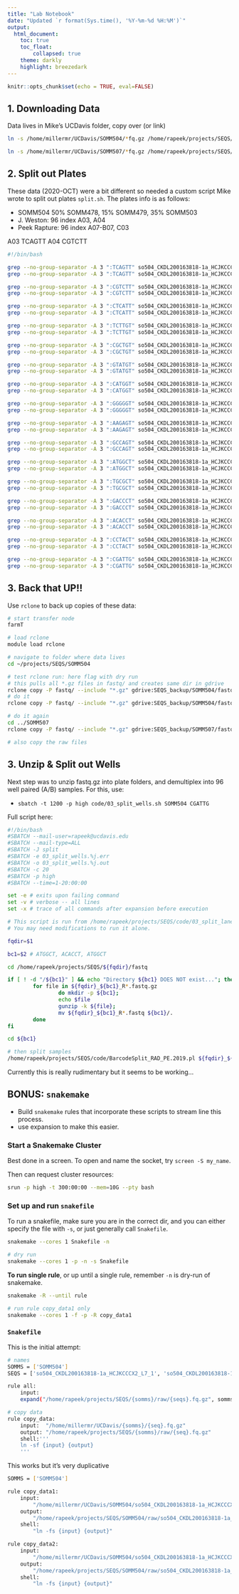 ```yaml
---
title: "Lab Notebook"
date: "Updated `r format(Sys.time(), '%Y-%m-%d %H:%M')`"
output: 
  html_document:
    toc: true
    toc_float:
        collapsed: true
    theme: darkly
    highlight: breezedark
---
```


```r
knitr::opts_chunk$set(echo = TRUE, eval=FALSE)
```

## 1. Downloading Data

Data lives in Mike's UCDavis folder, copy over (or link)

```bash

ln -s /home/millermr/UCDavis/SOMM504/*fq.gz /home/rapeek/projects/SEQS/SOMM504/raw/

ln -s /home/millermr/UCDavis/SOMM507/*fq.gz /home/rapeek/projects/SEQS/SOMM507/raw/

```

## 2. Split out Plates

These data (2020-OCT) were a bit different so needed a custom script Mike wrote to split out plates `split.sh`. The plates info is as follows:

 - SOMM504 50% SOMM478, 15% SOMM479, 35% SOMM503
 - J. Weston: 96 index A03, A04
 - Peek Rapture: 96 index A07-B07, C03
 
A03     TCAGTT
A04     CGTCTT

```bash
#!/bin/bash

grep --no-group-separator -A 3 ":TCAGTT" so504_CKDL200163818-1a_HCJKCCCX2_L7_1.fq > SOMM504_TCAGTT_R1.fastq
grep --no-group-separator -A 3 ":TCAGTT" so504_CKDL200163818-1a_HCJKCCCX2_L7_2.fq > SOMM504_TCAGTT_R2.fastq

grep --no-group-separator -A 3 ":CGTCTT" so504_CKDL200163818-1a_HCJKCCCX2_L7_1.fq > SOMM504_CGTCTT_R1.fastq
grep --no-group-separator -A 3 ":CGTCTT" so504_CKDL200163818-1a_HCJKCCCX2_L7_2.fq > SOMM504_CGTCTT_R2.fastq

grep --no-group-separator -A 3 ":CTCATT" so504_CKDL200163818-1a_HCJKCCCX2_L7_1.fq > SOMM504_CTCATT_R1.fastq
grep --no-group-separator -A 3 ":CTCATT" so504_CKDL200163818-1a_HCJKCCCX2_L7_2.fq > SOMM504_CTCATT_R2.fastq

grep --no-group-separator -A 3 ":TCTTGT" so504_CKDL200163818-1a_HCJKCCCX2_L7_1.fq > SOMM504_TCTTGT_R1.fastq
grep --no-group-separator -A 3 ":TCTTGT" so504_CKDL200163818-1a_HCJKCCCX2_L7_2.fq > SOMM504_TCTTGT_R2.fastq

grep --no-group-separator -A 3 ":CGCTGT" so504_CKDL200163818-1a_HCJKCCCX2_L7_1.fq > SOMM504_CGCTGT_R1.fastq
grep --no-group-separator -A 3 ":CGCTGT" so504_CKDL200163818-1a_HCJKCCCX2_L7_2.fq > SOMM504_CGCTGT_R2.fastq

grep --no-group-separator -A 3 ":GTATGT" so504_CKDL200163818-1a_HCJKCCCX2_L7_1.fq > SOMM504_GTATGT_R1.fastq
grep --no-group-separator -A 3 ":GTATGT" so504_CKDL200163818-1a_HCJKCCCX2_L7_2.fq > SOMM504_GTATGT_R2.fastq

grep --no-group-separator -A 3 ":CATGGT" so504_CKDL200163818-1a_HCJKCCCX2_L7_1.fq > SOMM504_CATGGT_R1.fastq
grep --no-group-separator -A 3 ":CATGGT" so504_CKDL200163818-1a_HCJKCCCX2_L7_2.fq > SOMM504_CATGGT_R2.fastq

grep --no-group-separator -A 3 ":GGGGGT" so504_CKDL200163818-1a_HCJKCCCX2_L7_1.fq > SOMM504_GGGGGT_R1.fastq
grep --no-group-separator -A 3 ":GGGGGT" so504_CKDL200163818-1a_HCJKCCCX2_L7_2.fq > SOMM504_GGGGGT_R2.fastq

grep --no-group-separator -A 3 ":AAGAGT" so504_CKDL200163818-1a_HCJKCCCX2_L7_1.fq > SOMM504_AAGAGT_R1.fastq
grep --no-group-separator -A 3 ":AAGAGT" so504_CKDL200163818-1a_HCJKCCCX2_L7_2.fq > SOMM504_AAGAGT_R2.fastq

grep --no-group-separator -A 3 ":GCCAGT" so504_CKDL200163818-1a_HCJKCCCX2_L7_1.fq > SOMM504_GCCAGT_R1.fastq
grep --no-group-separator -A 3 ":GCCAGT" so504_CKDL200163818-1a_HCJKCCCX2_L7_2.fq > SOMM504_GCCAGT_R2.fastq

grep --no-group-separator -A 3 ":ATGGCT" so504_CKDL200163818-1a_HCJKCCCX2_L7_1.fq > SOMM504_ATGGCT_R1.fastq
grep --no-group-separator -A 3 ":ATGGCT" so504_CKDL200163818-1a_HCJKCCCX2_L7_2.fq > SOMM504_ATGGCT_R2.fastq

grep --no-group-separator -A 3 ":TGCGCT" so504_CKDL200163818-1a_HCJKCCCX2_L7_1.fq > SOMM504_TGCGCT_R1.fastq
grep --no-group-separator -A 3 ":TGCGCT" so504_CKDL200163818-1a_HCJKCCCX2_L7_2.fq > SOMM504_TGCGCT_R2.fastq

grep --no-group-separator -A 3 ":GACCCT" so504_CKDL200163818-1a_HCJKCCCX2_L7_1.fq > SOMM504_GACCCT_R1.fastq
grep --no-group-separator -A 3 ":GACCCT" so504_CKDL200163818-1a_HCJKCCCX2_L7_2.fq > SOMM504_GACCCT_R2.fastq

grep --no-group-separator -A 3 ":ACACCT" so504_CKDL200163818-1a_HCJKCCCX2_L7_1.fq > SOMM504_ACACCT_R1.fastq
grep --no-group-separator -A 3 ":ACACCT" so504_CKDL200163818-1a_HCJKCCCX2_L7_2.fq > SOMM504_ACACCT_R2.fastq

grep --no-group-separator -A 3 ":CCTACT" so504_CKDL200163818-1a_HCJKCCCX2_L7_1.fq > SOMM504_CCTACT_R1.fastq
grep --no-group-separator -A 3 ":CCTACT" so504_CKDL200163818-1a_HCJKCCCX2_L7_2.fq > SOMM504_CCTACT_R2.fastq

grep --no-group-separator -A 3 ":CGATTG" so504_CKDL200163818-1a_HCJKCCCX2_L7_1.fq > SOMM504_CGATTG_R1.fastq
grep --no-group-separator -A 3 ":CGATTG" so504_CKDL200163818-1a_HCJKCCCX2_L7_2.fq > SOMM504_CGATTG_R2.fastq

```

## 3. Back that UP!!

Use `rclone` to back up copies of these data:

```bash

# start transfer node
farmT

# load rclone
module load rclone

# navigate to folder where data lives
cd ~/projects/SEQS/SOMM504

# test rclone run: here flag with dry run
# this pulls all *.gz files in fastq/ and creates same dir in gdrive
rclone copy -P fastq/ --include "*.gz" gdrive:SEQS_backup/SOMM504/fastq --dry-run
# do it
rclone copy -P fastq/ --include "*.gz" gdrive:SEQS_backup/SOMM504/fastq

# do it again
cd ../SOMM507
rclone copy -P fastq/ --include "*.gz" gdrive:SEQS_backup/SOMM507/fastq

# also copy the raw files

```


## 3. Unzip & Split out Wells

Next step was to unzip fastq.gz into plate folders, and demultiplex into 96 well paired (A/B) samples. For this, use:

 - `sbatch -t 1200 -p high code/03_split_wells.sh SOMM504 CGATTG`
 
 Full script here:
 
```bash
#!/bin/bash
#SBATCH --mail-user=rapeek@ucdavis.edu
#SBATCH --mail-type=ALL
#SBATCH -J split
#SBATCH -e 03_split_wells.%j.err
#SBATCH -o 03_split_wells.%j.out
#SBATCH -c 20
#SBATCH -p high
#SBATCH --time=1-20:00:00

set -e # exits upon failing command
set -v # verbose -- all lines
set -x # trace of all commands after expansion before execution

# This script is run from /home/rapeek/projects/SEQS/code/03_split_lanes.sh
# You may need modifications to run it alone.

fqdir=$1

bc1=$2 # ATGGCT, ACACCT, ATGGCT

cd /home/rapeek/projects/SEQS/${fqdir}/fastq

if [ ! -d "/${bc1}" ] && echo "Directory ${bc1} DOES NOT exist..."; then
        for file in ${fqdir}_${bc1}_R*.fastq.gz
                do mkdir -p ${bc1};
                echo $file 
                gunzip -k ${file};
                mv ${fqdir}_${bc1}_R*.fastq ${bc1}/.
        done
fi

cd ${bc1}

# then split samples
/home/rapeek/projects/SEQS/code/BarcodeSplit_RAD_PE.2019.pl ${fqdir}_${bc1}_R1.fastq ${fqdir}_${bc1}_R2.fastq GGACAAGCTATGCAGG,GGAAACATCGTGCAGG,GGACATTGGCTGCAGG,GGACCACTGTTGCAGG,GGAACGTGATTGCAGG,GGCGCTGATCTGCAGG,GGCAGATCTGTGCAGG,GGATGCCTAATGCAGG,GGAACGAACGTGCAGG,GGAGTACAAGTGCAGG,GGCATCAAGTTGCAGG,GGAGTGGTCATGCAGG,GGAACAACCATGCAGG,GGAACCGAGATGCAGG,GGAACGCTTATGCAGG,GGAAGACGGATGCAGG,GGAAGGTACATGCAGG,GGACACAGAATGCAGG,GGACAGCAGATGCAGG,GGACCTCCAATGCAGG,GGACGCTCGATGCAGG,GGACGTATCATGCAGG,GGACTATGCATGCAGG,GGAGAGTCAATGCAGG,GGAGATCGCATGCAGG,GGAGCAGGAATGCAGG,GGAGTCACTATGCAGG,GGATCCTGTATGCAGG,GGATTGAGGATGCAGG,GGCAACCACATGCAGG,GGCAAGACTATGCAGG,GGCAATGGAATGCAGG,GGCACTTCGATGCAGG,GGCAGCGTTATGCAGG,GGCATACCAATGCAGG,GGCCAGTTCATGCAGG,GGCCGAAGTATGCAGG,GGCCGTGAGATGCAGG,GGCCTCCTGATGCAGG,GGCGAACTTATGCAGG,GGCGACTGGATGCAGG,GGCGCATACATGCAGG,GGCTCAATGATGCAGG,GGCTGAGCCATGCAGG,GGCTGGCATATGCAGG,GGGAATCTGATGCAGG,GGGACTAGTATGCAGG,GGGAGCTGAATGCAGG,GGGATAGACATGCAGG,GGGCCACATATGCAGG,GGGCGAGTAATGCAGG,GGGCTAACGATGCAGG,GGGCTCGGTATGCAGG,GGGGAGAACATGCAGG,GGGGTGCGAATGCAGG,GGGTACGCAATGCAGG,GGGTCGTAGATGCAGG,GGGTCTGTCATGCAGG,GGGTGTTCTATGCAGG,GGTAGGATGATGCAGG,GGTATCAGCATGCAGG,GGTCCGTCTATGCAGG,GGTCTTCACATGCAGG,GGTGAAGAGATGCAGG,GGTGGAACAATGCAGG,GGTGGCTTCATGCAGG,GGTGGTGGTATGCAGG,GGTTCACGCATGCAGG,GGACACGAGATGCAGG,GGAAGAGATCTGCAGG,GGAAGGACACTGCAGG,GGAATCCGTCTGCAGG,GGAATGTTGCTGCAGG,GGACACTGACTGCAGG,GGACAGATTCTGCAGG,GGAGATGTACTGCAGG,GGAGCACCTCTGCAGG,GGAGCCATGCTGCAGG,GGAGGCTAACTGCAGG,GGATAGCGACTGCAGG,GGACGACAAGTGCAGG,GGATTGGCTCTGCAGG,GGCAAGGAGCTGCAGG,GGCACCTTACTGCAGG,GGCCATCCTCTGCAGG,GGCCGACAACTGCAGG,GGAGTCAAGCTGCAGG,GGCCTCTATCTGCAGG,GGCGACACACTGCAGG,GGCGGATTGCTGCAGG,GGCTAAGGTCTGCAGG,GGGAACAGGCTGCAGG,GGGACAGTGCTGCAGG,GGGAGTTAGCTGCAGG,GGGATGAATCTGCAGG,GGGCCAAGACTGCAGG ${fqdir}_${bc1}


```
 
 Currently this is really rudimentary but it seems to be working...
 
## BONUS: `snakemake`

 - Build `snakemake` rules that incorporate these scripts to stream line this process.
 - use expansion to make this easier.

### Start a Snakemake Cluster

Best done in a screen. To open and name the socket, try `screen -S my_name`.

Then can request cluster resources: 

```bash

srun -p high -t 300:00:00 --mem=10G --pty bash

```

### Set up and run `snakefile`

To run a snakefile, make sure you are in the correct dir, and you can either specify the file with `-s`, or just generally call `Snakefile`.

```bash
snakemake --cores 1 Snakefile -n 

# dry run
snakemake --cores 1 -p -n -s Snakefile

```

**To run single rule**, or up until a single rule, remember `-n` is dry-run of snakemake.

```bash

snakemake -R --until rule

# run rule copy_data1 only
snakemake --cores 1 -f -p -R copy_data1

```

### `Snakefile`

This is the initial attempt:

```bash

# names
SOMMS = ['SOMM504']
SEQS = ['so504_CKDL200163818-1a_HCJKCCCX2_L7_1', 'so504_CKDL200163818-1a_HCJKCCCX2_L7_2']

rule all:
    input:
    expand("/home/rapeek/projects/SEQS/{somms}/raw/{seqs}.fq.gz", somms=SOMMS, seqs=SEQS)

# copy data
rule copy_data:
    input:  "/home/millermr/UCDavis/{somms}/{seq}.fq.gz"
    output: "/home/rapeek/projects/SEQS/{somms}/raw/{seq}.fq.gz"
    shell:'''
    ln -sf {input} {output}
    '''

```

This works but it's very duplicative

```bash

SOMMS = ['SOMM504']

rule copy_data1:
    input:
        "/home/millermr/UCDavis/SOMM504/so504_CKDL200163818-1a_HCJKCCCX2_L7_1.fq.gz",
    output:
        "/home/rapeek/projects/SEQS/SOMM504/raw/so504_CKDL200163818-1a_HCJKCCCX2_L7_1.fq.gz",
    shell:
        "ln -fs {input} {output}"

rule copy_data2:
    input:
        "/home/millermr/UCDavis/SOMM504/so504_CKDL200163818-1a_HCJKCCCX2_L7_2.fq.gz"
    output:
        "/home/rapeek/projects/SEQS/SOMM504/raw/so504_CKDL200163818-1a_HCJKCCCX2_L7_2.fq.gz"
    shell:
        "ln -fs {input} {output}"



```

